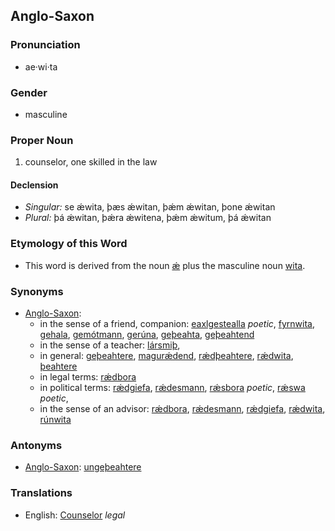 ==Anglo-Saxon==

===Pronunciation===
*ae·wi·ta

===Gender===
*masculine

===Proper Noun===
#counselor, one skilled in the law

====Declension====
*''Singular:'' se ǽwita, þæs ǽwitan, þǽm ǽwitan, þone ǽwitan
*''Plural:'' þá ǽwitan, þǽra ǽwitena, þǽm ǽwitum, þá ǽwitan

===Etymology of this Word===
*This word is derived from the noun [[ǽ]] plus the masculine noun [[wita]].

===Synonyms===
*[[Anglo-Saxon]]: 
** in the sense of a friend, companion: [[eaxlgestealla]] ''poetic'', [[fyrnwita]], [[gehala]], [[gemótmann]], [[gerúna]], [[geþeahta]], [[geþeahtend]]
** in the sense of a teacher: [[lársmiþ]],
** in general: [[geþeahtere]], [[magurǽdend]], [[rǽdþeahtere]], [[rǽdwita]], [[þeahtere]]
** in legal terms: [[rǽdbora]]
** in political terms: [[rǽdgiefa]], [[rǽdesmann]], [[rǽsbora]] ''poetic'', [[rǽswa]] ''poetic'', 
** in the sense of an advisor: [[rǽdbora]], [[rǽdesmann]], [[rǽdgiefa]], [[rǽdwita]], [[rúnwita]]

===Antonyms===
*[[Anglo-Saxon]]: [[ungeþeahtere]]

===Translations===
*English: [[Counselor]] ''legal''